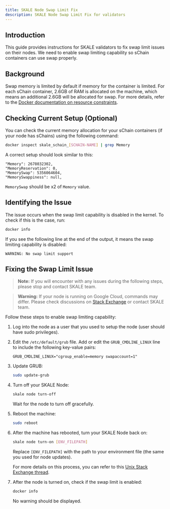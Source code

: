 ```yaml
---
title: SKALE Node Swap Limit Fix
description: SKALE Node Swap Limit Fix for validators
---
```


## Introduction

This guide provides instructions for SKALE validators to fix swap limit issues on their nodes. We need to enable swap limiting capability so sChain containers can use swap properly.

## Background

Swap memory is limited by default if memory for the container is limited. For each sChain container, 2.6GB of RAM is allocated on the machine, which means an additional 2.6GB will be allocated for swap.
For more details, refer to the [Docker documentation on resource constraints](https://docs.docker.com/config/containers/resource_constraints/#--memory-swap-details).

## Checking Current Setup (Optional)

You can check the current memory allocation for your sChain containers (if your node has sChains) using the following command:

```bash
docker inspect skale_schain_[SCHAIN-NAME] | grep Memory
```

A correct setup should look similar to this:

```
"Memory": 2678032302,
"MemoryReservation": 0,
"MemorySwap": 5356064604,
"MemorySwappiness": null,
```

`MemorySwap` should be x2 of `Memory` value.

## Identifying the Issue

The issue occurs when the swap limit capability is disabled in the kernel. To check if this is the case, run:

```bash
docker info
```

If you see the following line at the end of the output, it means the swap limiting capability is disabled:

```
WARNING: No swap limit support
```

## Fixing the Swap Limit Issue

> **Note:** If you will encounter with any issues during the following steps, please stop and contact SKALE team.  

> **Warning:** If your node is running on Google Cloud, commands may differ. Please check discussions on [Stack Exchange](https://unix.stackexchange.com/a/495058) or contact SKALE team.

Follow these steps to enable swap limiting capability:

1. Log into the node as a user that you used to setup the node (user should have sudo privileges).

2. Edit the `/etc/default/grub` file. Add or edit the `GRUB_CMDLINE_LINUX` line to include the following key-value pairs:

   ```
   GRUB_CMDLINE_LINUX="cgroup_enable=memory swapaccount=1"
   ```

3. Update GRUB:

   ```bash
   sudo update-grub
   ```

4. Turn off your SKALE Node:

   ```bash
   skale node turn-off
   ```

   Wait for the node to turn off gracefully.

5. Reboot the machine:

   ```bash
   sudo reboot
   ```

6. After the machine has rebooted, turn your SKALE Node back on:

   ```bash
   skale node turn-on [ENV_FILEPATH]
   ```

   Replace `[ENV_FILEPATH]` with the path to your environment file (the same you used for node updates).

   For more details on this process, you can refer to this [Unix Stack Exchange thread](https://unix.stackexchange.com/questions/342735/docker-warning-no-swap-limit-support).

7. After the node is turned on, check if the swap limit is enabled:

   ```bash
   docker info
   ```

   No warning should be displayed.
